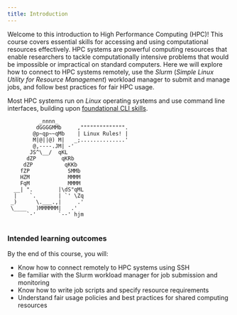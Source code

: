 ```yaml
---
title: Introduction
---
```



Welcome to this introduction to High Performance Computing (HPC)! This course covers essential skills for accessing and using computational resources effectively. HPC systems are powerful computing resources that enable researchers to tackle computationally intensive problems that would be impossible or impractical on standard computers. Here we will explore how to connect to HPC systems remotely, use the *Slurm* (*Simple Linux Utility for Resource Management*) workload manager to submit and manage jobs, and follow best practices for fair HPC usage. 

Most HPC systems run on *Linux* operating systems and use command line interfaces, building upon [foundational CLI skills](https://bristol-training.github.io/intro-cli/).

```
          _nnnn_                      
         dGGGGMMb     ,"""""""""""""".
        @p~qp~~qMb    | Linux Rules! |
        M|@||@) M|   _;..............'
        @,----.JM| -'
       JS^\__/  qKL
      dZP        qKRb
     dZP          qKKb
    fZP            SMMb
    HZM            MMMM
    FqM            MMMM
  __| ".        |\dS"qML
  |    `.       | `' \Zq
 _)      \.___.,|     .'
 \____   )MMMMMM|   .'
      `-'       `--' hjm
      
```


### Intended learning outcomes

By the end of this course, you will:

- Know how to connect remotely to HPC systems using SSH
- Be familiar with the Slurm workload manager for job submission and monitoring
- Know how to write job scripts and specify resource requirements
- Understand fair usage policies and best practices for shared computing resources

